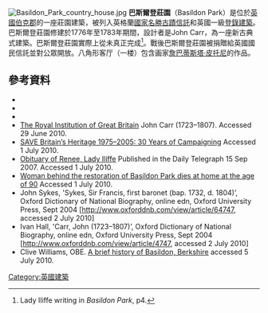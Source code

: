 [[File:Basildon_Park_country_house.jpg|thumb]]
'''巴斯爾登莊園'''（Basildon Park）是位於[[英國|英國]][[伯克郡|伯克郡]]的一座莊園建築，被列入英格蘭[[國家名勝古蹟信託|國家名勝古蹟信託]]和英國一級[[登錄建築|登錄建築]]。巴斯爾登莊園修建於1776年至1783年期間，設計者是John Carr，為一座新古典式建築。巴斯爾登莊園實際上從未真正完成<ref name="Basildon Park p4">Lady Iliffe writing in ''Basildon Park'', p4.</ref>。戰後巴斯爾登莊園被捐贈給英國國民信託並對公眾開放。八角形客厅（一楼）包含画家[[詹巴蒂斯塔·皮托尼|詹巴蒂斯塔·皮托尼]]的作品。

== 參考資料 ==
{{reflist}}
*{{cite book
 | last = Girouard
 | first = Mark
 | authorlink = Mark Girouard
 | year = 1978
 | title = Life in the English Country House
 | url = https://archive.org/details/lifeinenglishcou0000giro
 | publisher = Yale University Press
 | location =
 | isbn = 0-300-02273-5
}}
*{{cite book
 | last = Musson
 | first = Jeremy
 | authorlink =
 | year = 2007
 | title = How to Read a Country House
 | publisher = Random House
 | location = London
 | isbn = 978-0-09-190076-2
}}
*{{cite book
 | last = Charles Pugh
 | first = Tracey Avery
 | year = 2002
 | title = Basildon Park
 | publisher = The National Trust
 | location =
 | isbn = 978-1-84359-010-1
}}
*[https://web.archive.org/web/20100622073857/http://www.rigb.org/contentControl?action=displayContent&id=00000000007 The Royal Institution of Great Britain] John Carr (1723–1807). Accessed 29 June 2010.
*[https://web.archive.org/web/20060825134010/http://www.vam.ac.uk/collections/architecture/past/save/index.html SAVE Britain’s Heritage 1975–2005: 30 Years of Campaigning] Accessed 1 July 2010.
*[http://www.telegraph.co.uk/news/obituaries/1563144/Renee-Lady-Iliffe.html Obituary of Renee, Lady Iliffe] {{Wayback|url=http://www.telegraph.co.uk/news/obituaries/1563144/Renee-Lady-Iliffe.html |date=20191205113748 }} Published in the Daily Telegraph 15 Sep 2007. Accessed 1 July 2010.
*[https://web.archive.org/web/20110929061305/http://www.newburytoday.co.uk/News/Article.aspx?articleID=4974 Woman behind the restoration of Basildon Park dies at home at the age of 90] Accessed 1 July 2010.
*John Sykes, 'Sykes, Sir Francis, first baronet (bap. 1732, d. 1804)’, Oxford Dictionary of National Biography, online edn, Oxford University Press, Sept 2004 [http://www.oxforddnb.com/view/article/64747, accessed 2 July 2010]
*Ivan Hall, 'Carr, John (1723–1807)’, Oxford Dictionary of National Biography, online edn, Oxford University Press, Sept 2004 [http://www.oxforddnb.com/view/article/4747, accessed 2 July 2010]
* Clive Williams, OBE. [http://www.basildon-berks.net/local_history/local_history.html A brief history of Basildon, Berkshire] {{Wayback|url=http://www.basildon-berks.net/local_history/local_history.html |date=20150205163701 }} accessed 5 July 2010.
[[Category:英國建築|Category:英國建築]]
